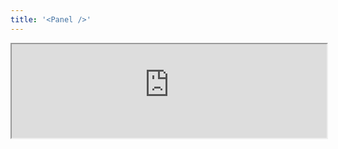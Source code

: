 ```yaml
---
title: '<Panel />'
---
```


<Frame>
  <iframe
    height={500}
    width='100%'
    src="https://morph-data-components-storybook.netlify.app/iframe.html?args=&globals=&id=layout-components-panel--panel-story"
    style={{ background: "white" }}
  />
</Frame>

`<Panel>` は、拡大可能なカードを表示するためのコンポーネントです。

```tsx
<Grid cols="2">
  <Panel>
    <p>RDS</p>
    <h3
      style={{
        fontSize: "32px",
        fontWeight: "bold",
        margin: ".25rem 0",
      }}
    >
      $ 89 /mo{" "}
    </h3>
    <p>db.t3.small, ap-northeast-1</p>
  </Panel>
</Grid>
```